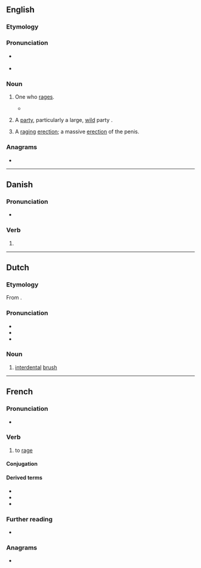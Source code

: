 {{also|Rager}}
==English==

===Etymology===
{{suffix|en|rage|er}}

===Pronunciation===
* {{a|US}} {{IPA|en|/ˈɹeɪdʒɚ/}}
* {{audio|en|En-au-rager.ogg|Audio (AU)}}

===Noun===
{{en-noun}}

# {{lb|en|uncommon}} One who [[rage]]s.
#* {{quote-book|en|year=2005|author=Paul Blum|title=Teacher's Guide to Anger Management|page=51|passage='''Ragers''' are feared and detested by teachers for their potential to destroy a lesson.}}
# {{lb|en|slang}} A [[party]], particularly a large, [[wild]] party {{gloss|social event}}.
# {{lb|en|slang}} A [[raging]] [[erection]]; a massive [[erection]] of the penis.

===Anagrams===
* {{anagrams|en|a=aegrr|Grear|gerra}}

----

==Danish==

===Pronunciation===
* {{IPA|da|/raːɣər/|[ˈʁɑwɐ]}}

===Verb===
{{head|da|verb form}}

# {{inflection of|da|rage||pres|tense|nocat=1}}

----

==Dutch==

===Etymology===
From {{m|nl|rageren||to brush}}.
{{rfe|nl|check, please: is it from [[ragen]] or [[rageren]]?}}

===Pronunciation===
* {{rhymes|nl|aːɣər}}
* {{IPA|nl|/raːɣər/|/raːxər/}}
* {{hyphenation|nl|ra|ger}}

===Noun===
{{nl-noun|m|-s|ragertje}}

# [[interdental]] [[brush]]

----

==French==

===Pronunciation===
* {{audio|fr|LL-Q150 (fra)-Lepticed7-rager.wav|Audio}}

===Verb===
{{fr-verb}}

# to [[rage]]

====Conjugation====
{{fr-conj-auto}}

====Derived terms====
* {{l|fr|enragé}}
* {{l|fr|rage}}
* {{l|fr|rageur}}

===Further reading===
* {{R:TLFi}}

===Anagrams===
* {{l|fr|garer}}
